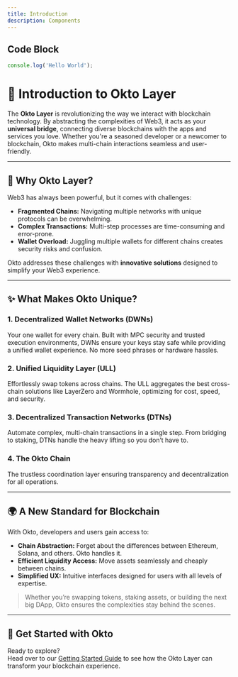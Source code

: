 ```yaml
---
title: Introduction
description: Components
---
```


## Code Block

```js
console.log('Hello World');
```

# 🌌 Introduction to Okto Layer

The **Okto Layer** is revolutionizing the way we interact with blockchain technology. By abstracting the complexities of Web3, it acts as your **universal bridge**, connecting diverse blockchains with the apps and services you love. Whether you're a seasoned developer or a newcomer to blockchain, Okto makes multi-chain interactions seamless and user-friendly.

---

## 🚀 Why Okto Layer?

Web3 has always been powerful, but it comes with challenges:

- **Fragmented Chains:** Navigating multiple networks with unique protocols can be overwhelming.
- **Complex Transactions:** Multi-step processes are time-consuming and error-prone.
- **Wallet Overload:** Juggling multiple wallets for different chains creates security risks and confusion.

Okto addresses these challenges with **innovative solutions** designed to simplify your Web3 experience.

---

## ✨ What Makes Okto Unique?

### 1. **Decentralized Wallet Networks (DWNs)**  
Your one wallet for every chain. Built with MPC security and trusted execution environments, DWNs ensure your keys stay safe while providing a unified wallet experience. No more seed phrases or hardware hassles.

### 2. **Unified Liquidity Layer (ULL)**  
Effortlessly swap tokens across chains. The ULL aggregates the best cross-chain solutions like LayerZero and Wormhole, optimizing for cost, speed, and security.

### 3. **Decentralized Transaction Networks (DTNs)**  
Automate complex, multi-chain transactions in a single step. From bridging to staking, DTNs handle the heavy lifting so you don’t have to.

### 4. **The Okto Chain**  
The trustless coordination layer ensuring transparency and decentralization for all operations.

---

## 🌍 A New Standard for Blockchain

With Okto, developers and users gain access to:

- **Chain Abstraction:** Forget about the differences between Ethereum, Solana, and others. Okto handles it.
- **Efficient Liquidity Access:** Move assets seamlessly and cheaply between chains.
- **Simplified UX:** Intuitive interfaces designed for users with all levels of expertise.

> Whether you’re swapping tokens, staking assets, or building the next big DApp, Okto ensures the complexities stay behind the scenes.

---

## 🌟 Get Started with Okto

Ready to explore?  
Head over to our [Getting Started Guide](./getting-started) to see how the Okto Layer can transform your blockchain experience.  
